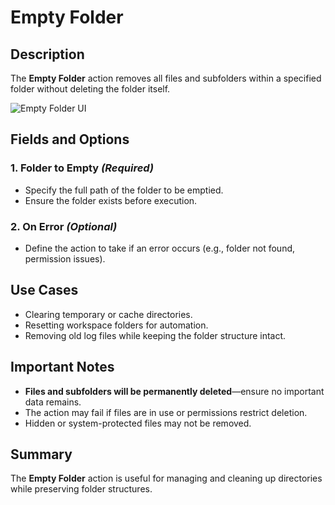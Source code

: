 # Empty Folder

## Description

The **Empty Folder** action removes all files and subfolders within a specified folder without deleting the folder itself.

![Empty Folder UI](../../../assets/folder/empty-folder.png)

## Fields and Options  

### **1. Folder to Empty** *(Required)* 

- Specify the full path of the folder to be emptied.
- Ensure the folder exists before execution.

### **2. On Error** *(Optional)*

- Define the action to take if an error occurs (e.g., folder not found, permission issues).

## Use Cases

- Clearing temporary or cache directories.
- Resetting workspace folders for automation.
- Removing old log files while keeping the folder structure intact.

## Important Notes

- **Files and subfolders will be permanently deleted**—ensure no important data remains.
- The action may fail if files are in use or permissions restrict deletion.
- Hidden or system-protected files may not be removed.

## Summary

The **Empty Folder** action is useful for managing and cleaning up directories while preserving folder structures.